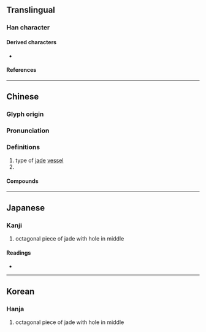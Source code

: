 {{character info}}
==Translingual==

===Han character===
{{Han char|rn=96|rad=玉|as=08|sn=12|four=13191|canj=MGJMF|ids=⿰𤣩宗}}

====Derived characters====
* {{l|mul|[[𭲙]]}}

====References====
{{Han ref|kx=0735.040|dkj=21071|dj=1147.020|hdz=21123.110|uh=742E}}

----

==Chinese==
{{zh-forms}}
{{zh-wp|zh:琮|en:Cong (jade)}}

===Glyph origin===
{{Han etym}}

===Pronunciation===
{{zh-pron
|m=cóng
|c=cung4
|mc=y
|oc=y
|ma=
|cat=n,pn
}}

===Definitions===
{{zh-hanzi}}

# type of [[jade]] [[vessel]]
# {{surname|zh}}

====Compounds====
{{zh-der|琮琤|黃琮}}

----

==Japanese==
{{wp|lang=ja|ソウ (玉器)}}

===Kanji===
{{ja-kanji|grade=|rs=玉08}}

# octagonal piece of jade with hole in middle

====Readings====
* {{ja-readings|on=[[そう]] (sō), [[ず]] (zu), [[す]] (su)|kun=|nanori=}}

----

==Korean==

===Hanja===
{{ko-hanja|hangeul=종|eumhun=|rv=jong|mr=chong|y=cong}}

# octagonal piece of jade with hole in middle